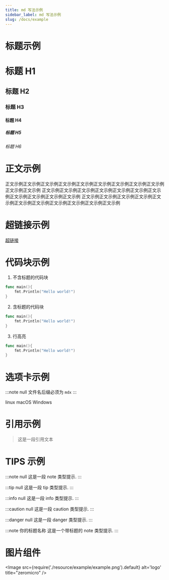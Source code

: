 ```yaml
---
title: md 写法示例
sidebar_label: md 写法示例
slug: /docs/example
---
```



# 标题示例

# 标题 H1

## 标题 H2

### 标题 H3

#### 标题 H4

##### 标题 H5

###### 标题 H6

# 正文示例

正文示例正文示例正文示例正文示例正文示例正文示例正文示例正文示例正文示例正文示例正文示例
正文示例正文示例正文示例正文示例正文示例正文示例正文示例正文示例正文示例正文示例正文示例
正文示例正文示例正文示例正文示例正文示例正文示例正文示例正文示例正文示例正文示例正文示例

# 超链接示例

[超链接](https://go-zero.dev)

# 代码块示例

1.  不含标题的代码块

```go
func main(){
    fmt.Println("Hello world!")
}
```

2.  含标题的代码块

```go title="main.go"
func main(){
    fmt.Println("Hello world!")
}
```

3.  行高亮

```go {2} title="main.go"
func main(){
    fmt.Println("Hello world!")
}
```

# 选项卡示例

:::note null
文件名后缀必须为 `mdx`
:::

<Tabs>
<TabItem value="linux" label="Linux" default>
linux
</TabItem>
<TabItem value="macOS" label="MacOS">
macOS
</TabItem>
<TabItem value="windows" label="Windows">
Windows
</TabItem>
</Tabs>

# 引用示例

> 这是一段引用文本

# TIPS 示例

:::note null
这是一段 note 类型提示.
:::

:::tip null
这是一段 tip 类型提示.
:::

:::info null
这是一段 info 类型提示.
:::

:::caution null
这是一段 caution 类型提示.
:::

:::danger null
这是一段 danger 类型提示.
:::

:::note 你的标题名称
这是一个带标题的 note 类型提示.
:::

# 图片组件

<Image
      src={require('./resource/example/example.png').default}
      alt='logo'
      title="zeromicro"
/>
